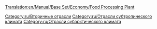 [[Translation:en/Manual/Base Set/Economy/Food Processing Plant]]

{{ru/Промышленность| Изображение=Foodprocplant.png
| имя=Пищевая фабрика
| Климат=[[ru/Manual/Климат#Субарктический|Субарктический]], [[ru/Manual/Климат#Субтропический|Субтропический]].
| Принимает=[[ru/Manual/Base Set/Economy/Скот|Скот]], [[ru/Manual/Base Set/Economy/Пшеница|Пшеница]] (только субарктический). [[ru/Manual/Base Set/Economy/Фрукты|Фрукты]], [[ru/Manual/Base Set/Economy/Кукуруза|Кукуруза]] (только субтропический)
| Производит=[[ru/Manual/Base Set/Economy/Еда|Еда]]
| Примечания=Не представлен в других [[ru/Manual/Климат|климатах]]. В субарктическом климате еда нужна для роста городов, находящихся выше уровня снега. В субтропическом климате еда и вода нужны для роста городов, находящихся в пустыне.
}}

{{ru/Navbox Промышленность}}

[[Category:ru/Вторичные отрасли]]
[[Category:ru/Отрасли субтропического климата]]
[[Category:ru/Отрасли субарктического климата]]
